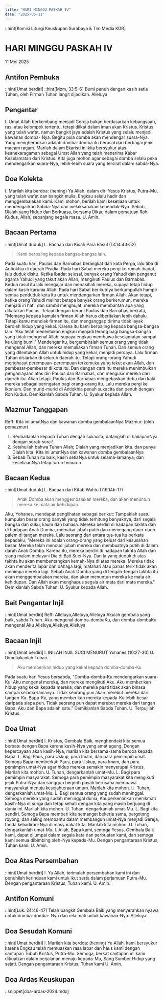 ```yaml
---
title: "HARI MINGGU PASKAH IV"
date: "2025-05-11"
---
```

::hint[Komisi Liturgi Keuskupan Surabaya & Tim Media KGR]
# HARI MINGGU PASKAH IV
11 Mei 2025


## Antifon Pembuka
::hint[Umat berdiri]
::hint[Mzm, 33:5-6]
Bumi penuh dengan kasih setia Tuhan, oleh Firman Tuhan langit dijadikan. Alleluya.

## Pengantar
I. Umat Allah berkembang menjadi Gereja bukan berdasarkan kebangsaan, ras, atau kelompok tertentu, tetapi diikat dalam iman akan Kristus. Kristus yang telah wafat, namun bangkit jaya adalah Kristus yang selalu menjadi kawanan domba- Nya. Begitu pula domba akan mendengar suara-Nya. Yang mengherankan adalah domba-domba itu berasal dari berbagai jenis macam ragam. Marilah dalam Ekaristi ini kita bersyukur atas keanekaragaman sebagai Umat Allah yang telah menerima Kabar Keselamatan dari Kristus. Kita juga mohon agar sebagai domba selalu peka mendengarkan suara-Nya, lebih-lebih suara yang tersirat dalam sabda-Nya. 

## Doa Kolekta
I. Marilah kita berdoa: (hening)
Ya Allah, dalam diri Yesus Kristus, Putra-Mu, yang telah wafat dan bangkit mulia, Engkau selalu hadir dan menggembalakan kami. Kami mohon, berilah kami kesetiaan untuk mendengarkan Sabda-Nya dan melaksanakan kehendak-Nya. Sebab, Dialah yang Hidup dan Berkuasa, bersama Dikau dalam persatuan Roh Kudus, Allah, sepanjang segala masa. 
U. Amin.

## Bacaan Pertama
::hint[Umat duduk]
L. Bacaan dari Kisah Para Rasul (13:14.43-52)
> Kami berpaling kepada bangsa-bangsa lain. 

Pada suatu hari, Paulus dan Barnabas berangkat dari kota Perga, lalu tiba di Antiokhia di daerah Pisidia. Pada hari Sabat mereka pergi ke rumah ibadat, lalu duduk disitu. Ketika ibadat selesai, banyak orang Yahudi dan penganut agama Yahudi yang takut akan Allah, mengikuti Paulus dan Barnabas. Kedua rasul itu lalu mengajar dan menasihati mereka, supaya tetap hidup dalam kasih karunia Allah. Pada hari Sabat berikutnya berkumpullah hampir semua penduduk kota itu untuk mendengarkan firman Allah. Akan tetapi, ketika orang Yahudi melihat betapa banyak orang berkerumun, mereka menjadi iri hati, dan sambil menghujat, mereka membantah apa yang dikatakan Paulus. Tetapi dengan berani Paulus dan Barnabas berkata, "Memang kepada kamulah firman Allah harus diberitakan lebih dahulu. Tetapi kamu menolak firman itu, dan menganggap dirimu tidak layak beroleh hidup yang kekal. Karena itu kami berpaling kepada bangsa-bangsa lain. 'Aku telah menentukan engkau menjadi terang bagi bangsa-bangsa yang tidak mengenal Allah, supaya engkau membawa keselamatan sampai ke ujung bumi." Mendengar itu, bergembiralah semua orang yang tidak mengenal Allah, dan mereka memuliakan firman Tuhan. Dan semua orang yang ditentukan Allah untuk hidup yang kekal, menjadi percaya. Lalu firman Tuhan disiarkan di seluruh daerah itu. Tetapi orang-orang Yahudi menghasut perempuan-perempuan terkemuka yang takut akan Allah, dan pembesar-pembesar di kota itu. Dan dengan cara itu mereka menimbulkan penganiayaan atas diri Paulus dan Barnabas, dan mengusir mereka dari daerah itu. Akan tetapi, Paulus dan Barnabas mengebaskan debu dari kaki mereka sebagai peringatan bagi orang-orang itu. Lalu mereka pergi ke Ikonium. Dan murid-murid di Antiokhia penuh sukacita dan penuh dengan Roh Kudus. Demikianlah Sabda Tuhan.
U. Syukur kepada Allah.

## Mazmur Tanggapan
Reff: Kita ini umatNya dan kawanan domba gembalaanNya
Mazmur: (oleh pemazmur)
1. Beribadahlah kepada Tuhan dengan sukacita; datanglah di hadapanNya dengan sorak-sorai!
2. Ketahuilah bahwa Tuhan Allah; Dialah yang menjadikan kita. dan punya Dialah kita. Kita ini umatNya dan kawanan domba gembalaanNya
3. Sebab Tuhan itu baik, kasih setiaNya untuk selama-lamanya; dan kesetiaanNya tetap turun temurun

## Bacaan Kedua
::hint[Umat duduk]
L.  Bacaan dari Kitab Wahtu (7:9.14b-17)
> Anak Domba akan menggembalakan mereka, dan akan menuntun mereka ke mata air kehidupan. 

Aku, Yohanes, mendapat penglihatan sebagai berikut: Tampaklah suatu kumpulan besar orang banyak yang tidak terhitung banyaknya, dari segala bangsa dan suku, kaum dan bahasa. Mereka berdiri di hadapan takhta dan di hadapan Anak Domba, memakai jubah putih dan memegang daun-daun palem di tangan mereka. Lalu seorang dari antara tua-tua itu berkata kepadaku, "Mereka ini adalah orang-orang yang keluar dari kesusahan besar. Mereka telah mencuci jubah mereka dan membuatnya putih di dalam darah Anak Domba. Karena itu, mereka berdiri di hadapan takhta Allah dan siang malam melayani Dia di Bait Suci-Nya. Dan la yang duduk di atas takhta itu akan membentangkan kemah-Nya di atas mereka. Mereka tidak akan menderita lapar dan dahaga lagi; matahari atau panas terik tidak akan menimpa mereka lagi. Sebab Anak Domba yang di tengah-tengah takhta itu akan menggembalakan mereka, dan akan menuntun mereka ke mata air kehidupan. Dan Allah akan menghapus segala air mata dari mata mereka."  Demikianlah Sabda Tuhan. 
U. Syukur kepada Allah.

## Bait Pengantar Injil
::hint[Umat berdiri]
Reff: Alleluya,Alleluya,Alleluya
Akulah gembala yang baik, sabda Tuhan. Aku mengenal domba-dombaKu, dan domba-dombaKu mengenal Aku
Alleluya,Alleluya,Alleluya

## Bacaan Injil
::hint[Umat berdiri]
I. INILAH INJIL SUCI MENURUT Yohanes (10:27-30) 
U. Dimuliakanlah Tuhan.
> Aku memberikan hidup yang kekal kepada domba-domba-Ku

Pada suatu hari Yesus bersabda, "Domba-domba-Ku mendengarkan suara-Ku; Aku mengenal mereka, dan mereka mengikuti Aku. Aku memberikan hidup yang kekal kepada mereka, dan mereka pasti tidak akan binasa sampai selama-lamanya. Tidak seorang pun akan merebut mereka dari tangan-Ku. Bapa-Ku, yang memberikan mereka kepada-Ku lebih besar daripada siapa pun. Tidak seorang pun dapat merebut mereka dari tangan Bapa. Aku dan Bapa adalah satu." Demikianlah Sabda Tuhan. 
U. Terpujilah Kristus.

## Doa Umat
::hint[Umat berdiri]
I. Kristus, Gembala Baik, menghendaki kita semua bersatu dengan Bapa karena kasih-Nya yang amat agung. Dengan kepercayaan akan kasih-Nya, marilah kita bersama-sama berdoa kepada Bapa. 
L. Bagi Paus, para Uskup, para Imam, dan para pemimpin umat. Semoga Bapa memberkati Paus, para Uskup, para Imam, dan para pemimpin umat-Nya agar hidup mereka semakin menyerupai Kristus. Marilah kita mohon. 
U. Tuhan, dengarkanlah umat-Mu. 
L. Bagi para pemimpin masyarakat. Semoga para pemimpin masyarakat kita mengikuti jejak Putra-Nya dan sanggup berjerih payah berusaha membawa masyarakat menuju kesejahteraan umum. Marilah kita mohon. 
U. Tuhan, dengarkanlah umat-Mu. 
L. Bagi semua orang yang sudah meninggal. Semoga mereka yang sudah meninggal dunia, Kauperkenankan menikmati kasih-Nya di surga dan tetap sehati dengan kita yang masih berjuang di dunia ini. Marilah kita mohon. 
U. Tuhan, dengarkanlah umat-Mu. 
L. Bagi kita sendiri. Semoga Bapa memberi kita semangat bekerja sama, bergotong royong, dan saling membantu dalam membangun umat-Nya menjadi Gereja, tanda kehadiran-Nya di masyarakat kita. Marilah kita mohon. 
U. Tuhan, dengarkanlah umat-Mu. 
I. Allah, Bapa kami, semoga Yesus, Gembala Baik kami, dapat dijumpai dalam segala kata dan perbuatan kami, dan semoga kami semua dibimbing oleh-Nya kepada-Mu. Dengan pengantaraan Kristus, Tuhan kami. 
U. Amin. 

## Doa Atas Persembahan
::hint[Umat berdiri]
I. Ya Allah, terimalah persembahan kami ini dan penuhilah kerinduan kami untuk ikut serta dalam perjamuan Putra-Mu. Dengan pengantaraan Kristus, Tuhan kami. 
U. Amin.

## Antifon Komuni
::hint[Luk. 24:46-47]
Telah bangkit Gembala Baik yang menyerahkan nyawa untuk domba-domba- Nya dan rela mati untuk kawanan-Nya. Alleluya. 


## Doa Sesudah Komuni
::hint[Umat berdiri]
I. Marilah kita berdoa: (hening)
Ya Allah, kami bersyukur karena Engkau telah memuaskan rasa lapar dan haus kami dengan santapan Tubuh Kristus, Putra-Mu. Semoga, berkat santapan ini kami dikuatkan dalam perjalanan menuju kepada-Mu, Sang Sumber Hidup yang sejati. Dengan pengantaraan Kristus, Tuhan kami
U. Amin.

## Doa Ardas Keuskupan
::snippet[doa-ardas-2024.mdx]
